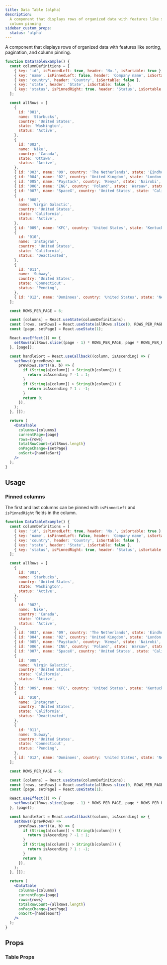 ```yaml
---
title: Data Table (alpha)
description:
  A component that displays rows of organized data with features like sorting, pagination, and
  column pinning
sidebar_custom_props:
  status: 'alpha'
---
```


A component that displays rows of organized data with features like sorting, pagination, and column
pinning.

```jsx live
function DataTableExample() {
  const columnDefinitions = [
    { key: 'id', isPinnedLeft: true, header: 'No.', isSortable: true },
    { key: 'name', isPinnedLeft: false, header: 'Company name', isSortable: false },
    { key: 'country', header: 'Country', isSortable: false },
    { key: 'state', header: 'State', isSortable: false },
    { key: 'status', isPinnedRight: true, header: 'Status', isSortable: true },
  ];

  const allRows = [
    {
      id: '001',
      name: 'Starbucks',
      country: 'United States',
      state: 'Washington',
      status: 'Active',
    },
    {
      id: '002',
      name: 'Nike',
      country: 'Canada',
      state: 'Ottawa',
      status: 'Active',
    },
    { id: '003', name: '09', country: 'The Netherlands', state: 'Eindhoven', status: 'Active' },
    { id: '004', name: '02', country: 'United Kingdom', state: 'London', status: 'Pending' },
    { id: '005', name: 'Paystack', country: 'Kenya', state: 'Nairobi', status: 'Pending' },
    { id: '006', name: 'ING', country: 'Poland', state: 'Warsaw', status: 'Deactivated' },
    { id: '007', name: 'SpaceX', country: 'United States', state: 'California', status: 'Active' },
    {
      id: '008',
      name: 'Virgin Galactic',
      country: 'United States',
      state: 'California',
      status: 'Active',
    },
    { id: '009', name: 'KFC', country: 'United States', state: 'Kentucky', status: 'Active' },
    {
      id: '010',
      name: 'Instagram',
      country: 'United States',
      state: 'California',
      status: 'Deactivated',
    },
    {
      id: '011',
      name: 'Subway',
      country: 'United States',
      state: 'Connecticut',
      status: 'Pending',
    },
    { id: '012', name: 'Dominoes', country: 'United States', state: 'New York', status: 'Active' },
  ];

  const ROWS_PER_PAGE = 6;

  const [columns] = React.useState(columnDefinitions);
  const [rows, setRows] = React.useState(allRows.slice(0, ROWS_PER_PAGE));
  const [page, setPage] = React.useState(1);

  React.useEffect(() => {
    setRows(allRows.slice((page - 1) * ROWS_PER_PAGE, page * ROWS_PER_PAGE));
  }, [page]);

  const handleSort = React.useCallback((column, isAscending) => {
    setRows((prevRows) =>
      prevRows.sort((a, b) => {
        if (String(a[column]) < String(b[column])) {
          return isAscending ? -1 : 1;
        }
        if (String(a[column]) > String(b[column])) {
          return isAscending ? 1 : -1;
        }
        return 0;
      }),
    );
  }, []);

  return (
    <DataTable
      columns={columns}
      currentPage={page}
      rows={rows}
      totalRowCount={allRows.length}
      onPageChange={setPage}
      onSort={handleSort}
    />
  );
}
```

## Usage

### Pinned columns

The first and last columns can be pinned with `isPinnedLeft` and `isPinnedRight` fields in the
column.

```jsx live
function DataTableExample() {
  const columnDefinitions = [
    { key: 'id', isPinnedLeft: true, header: 'No.', isSortable: true },
    { key: 'name', isPinnedLeft: false, header: 'Company name', isSortable: false },
    { key: 'country', header: 'Country', isSortable: false },
    { key: 'state', header: 'State', isSortable: false },
    { key: 'status', isPinnedRight: true, header: 'Status', isSortable: true },
  ];

  const allRows = [
    {
      id: '001',
      name: 'Starbucks',
      country: 'United States',
      state: 'Washington',
      status: 'Active',
    },
    {
      id: '002',
      name: 'Nike',
      country: 'Canada',
      state: 'Ottawa',
      status: 'Active',
    },
    { id: '003', name: '09', country: 'The Netherlands', state: 'Eindhoven', status: 'Active' },
    { id: '004', name: '02', country: 'United Kingdom', state: 'London', status: 'Pending' },
    { id: '005', name: 'Paystack', country: 'Kenya', state: 'Nairobi', status: 'Pending' },
    { id: '006', name: 'ING', country: 'Poland', state: 'Warsaw', status: 'Deactivated' },
    { id: '007', name: 'SpaceX', country: 'United States', state: 'California', status: 'Active' },
    {
      id: '008',
      name: 'Virgin Galactic',
      country: 'United States',
      state: 'California',
      status: 'Active',
    },
    { id: '009', name: 'KFC', country: 'United States', state: 'Kentucky', status: 'Active' },
    {
      id: '010',
      name: 'Instagram',
      country: 'United States',
      state: 'California',
      status: 'Deactivated',
    },
    {
      id: '011',
      name: 'Subway',
      country: 'United States',
      state: 'Connecticut',
      status: 'Pending',
    },
    { id: '012', name: 'Dominoes', country: 'United States', state: 'New York', status: 'Active' },
  ];

  const ROWS_PER_PAGE = 6;

  const [columns] = React.useState(columnDefinitions);
  const [rows, setRows] = React.useState(allRows.slice(0, ROWS_PER_PAGE));
  const [page, setPage] = React.useState(1);

  React.useEffect(() => {
    setRows(allRows.slice((page - 1) * ROWS_PER_PAGE, page * ROWS_PER_PAGE));
  }, [page]);

  const handleSort = React.useCallback((column, isAscending) => {
    setRows((prevRows) =>
      prevRows.sort((a, b) => {
        if (String(a[column]) < String(b[column])) {
          return isAscending ? -1 : 1;
        }
        if (String(a[column]) > String(b[column])) {
          return isAscending ? 1 : -1;
        }
        return 0;
      }),
    );
  }, []);

  return (
    <DataTable
      columns={columns}
      currentPage={page}
      rows={rows}
      totalRowCount={allRows.length}
      onPageChange={setPage}
      onSort={handleSort}
    />
  );
}
```

## Props

### Table Props

<PropsTable component="DataTable" />
